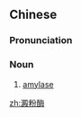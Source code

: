 {{also|淀粉酶}}
==Chinese==
{{zh-forms|s=淀粉酶|type=21}}

===Pronunciation===
{{zh-pron
|m=diànfěnméi
|cat=n
}}

===Noun===
{{zh-noun}}

# [[amylase]]

{{zh-cat|Enzymes}}

[[zh:澱粉酶]]